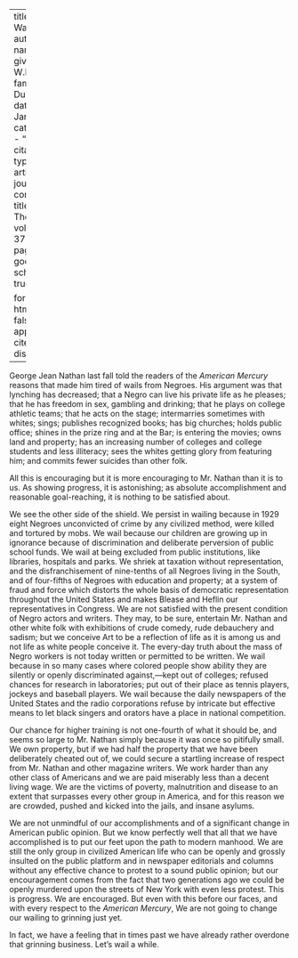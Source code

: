 
---
title: 'About Wailing'
author:
  - name:
      given: W.E.B.
      family: Du Bois
date: Jan. 1930
categories: 
  - ""
citation: 
  type: article-journal
  container-title: The Crisis
  volume: 37
  issue: 1
  page: 64
google-scholar: true

format:
  html:
    toc: false
    appendix-cite-as: display
---


George Jean Nathan last fall told the readers of the *American Mercury* reasons that made him tired of wails from Negroes. His argument was that lynching has decreased; that a Negro can live his private life as he pleases; that he has freedom in sex, gambling and drinking; that he plays on college athletic teams; that he acts on the stage; intermarries sometimes with whites; sings; publishes recognized books; has big churches; holds public office; shines in the prize ring and at the Bar; is entering the movies; owns land and property; has an increasing number of colleges and college students and less illiteracy; sees the whites getting glory from featuring him; and commits fewer suicides than other folk.

All this is encouraging but it is more encouraging to Mr. Nathan than it is to us. As showing progress, it is astonishing; as absolute accomplishment and reasonable goal-reaching, it is nothing to be satisfied about.

We see the other side of the shield. We persist in wailing because in 1929 eight Negroes unconvicted of crime by any civilized method, were killed and tortured by mobs. We wail because our children are growing up in ignorance because of discrimination and deliberate perversion of public school funds. We wail at being excluded from public institutions, like libraries, hospitals and parks. We shriek at taxation without representation, and the disfranchisement of nine-tenths of all Negroes living in the South, and of four-fifths of Negroes with education and property; at a system of fraud and force which distorts the whole basis of democratic representation throughout the United States and makes Blease and Heflin our representatives in Congress. We are not satisfied with the present condition of Negro actors and writers. They may, to be sure, entertain Mr. Nathan and other white folk with exhibitions of crude comedy, rude debauchery and sadism; but we conceive Art to be a reflection of life as it is among us and not life as white people conceive it. The every-day truth about the mass of Negro workers is not today written or permitted to be written. We wail because in so many cases where colored people show ability they are silently or openly discriminated against,---kept out of colleges; refused chances for research in laboratories; put out of their place as tennis players, jockeys and baseball players. We wail because the daily newspapers of the United States and the radio corporations refuse by intricate but effective means to let black singers and orators have a place in national competition.

Our chance for higher training is not one-fourth of what it should be, and seems so large to Mr. Nathan simply because it was once so pitifully small. We own property, but if we had half the property that we have been deliberately cheated out of, we could secure a startling increase of respect from Mr. Nathan and other magazine writers. We work harder than any other class of Americans and we are paid miserably less than a decent living wage. We are the victims of poverty, malnutrition and disease to an extent that surpasses every other group in America, and for this reason we are crowded, pushed and kicked into the jails, and insane asylums.

We are not unmindful of our accomplishments and of a significant change in American public opinion. But we know perfectly well that all that we have accomplished is to put our feet upon the path to modern manhood. We are still the only group in civilized American life who can be openly and grossly insulted on the public platform and in newspaper editorials and columns without any effective chance to protest to a sound public opinion; but our encouragement comes from the fact that two generations ago we could be openly murdered upon the streets of New York with even less protest. This is progress. We are encouraged. But even with this before our faces, and with every respect to the *American Mercury*, We are not going to change our wailing to grinning just yet.

In fact, we have a feeling that in times past we have already rather overdone that grinning business. Let's wail a while.

